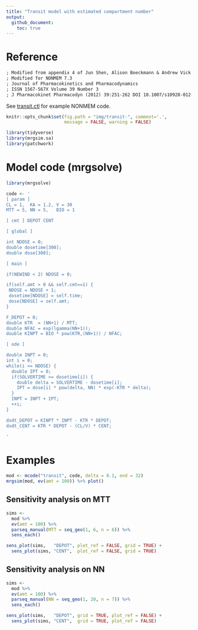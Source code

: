 ```yaml
---
title: "Transit model with estimated compartment number"
output: 
  github_document: 
    toc: true
---
```


# Reference
```txt
; Modified from appendix 4 of Jun Shen, Alison Boeckmann & Andrew Vick
; Modified for NONMEM 7.3
; Journal of Pharmacokinetics and Pharmacodynamics
; ISSN 1567-567X Volume 39 Number 3
; J Pharmacokinet Pharmacodyn (2012) 39:251-262 DOI 10.1007/s10928-012-9247-3
```

See [transit.ctl](transit.ctl) for example NONMEM code.


```r
knitr::opts_chunk$set(fig.path = "img/transit-", comment='.', 
                      message = FALSE, warning = FALSE)
```

```r
library(tidyverse)
library(mrgsim.sa)
library(patchwork)
```

# Model code (mrgsolve)

```r
library(mrgsolve)

code <- '
[ param ]
CL = 1,  KA = 1.2, V = 30
MTT = 5, NN = 5,   BIO = 1

[ cmt ] DEPOT CENT

[ global ] 

int NDOSE = 0;
double dosetime[300];
double dose[300];

[ main ] 

if(NEWIND < 2) NDOSE = 0; 

if(self.amt > 0 && self.cmt==1) {
 NDOSE = NDOSE + 1; 
 dosetime[NDOSE] = self.time;
 dose[NDOSE] = self.amt;
}

F_DEPOT = 0; 
double KTR  = (NN+1) / MTT; 
double NFAC = exp(lgamma(NN+1));
double KINPT = BIO * pow(KTR,(NN+1)) / NFAC; 

[ ode ] 

double INPT = 0;
int i = 0;
while(i <= NDOSE) {
  double IPT = 0;
  if(SOLVERTIME >= dosetime[i]) {
    double delta = SOLVERTIME - dosetime[i];
    IPT = dose[i] * pow(delta, NN) * exp(-KTR * delta);  
  }
  INPT = INPT + IPT;
  ++i;
}

dxdt_DEPOT = KINPT * INPT - KTR * DEPOT;
dxdt_CENT = KTR * DEPOT - (CL/V) * CENT;

'
```

# Examples

```r
mod <- mcode("transit", code, delta = 0.1, end = 32)
mrgsim(mod, ev(amt = 100)) %>% plot()
```


## Sensitivity analysis on MTT
```r
sims <- 
  mod %>% 
  ev(amt = 100) %>%
  parseq_manual(MTT = seq_geo(1, 6, n = 6)) %>%
  sens_each() 

sens_plot(sims,   "DEPOT", plot_ref = FALSE, grid = TRUE) + 
  sens_plot(sims, "CENT",  plot_ref = FALSE, grid = TRUE)
```


## Sensitivity analysis on NN
```r
sims <- 
  mod %>% 
  ev(amt = 100) %>%
  parseq_manual(NN = seq_geo(1, 20, n = 7)) %>%
  sens_each() 

sens_plot(sims,   "DEPOT", grid = TRUE, plot_ref = FALSE) + 
  sens_plot(sims, "CENT",  grid = TRUE, plot_ref = FALSE)
```



